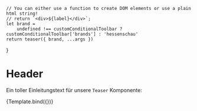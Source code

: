 

<Meta title="Komponenten/Teaser/Standard" argTypes={{}} />

    // You can either use a function to create DOM elements or use a plain html string!
    // return `<div>${label}</div>`;
    let brand =
        undefined !== customConditionalToolbar ? customConditionalToolbar['brands'] : 'hessenschau'
    return teaser({ brand, ...args })
}

# Header

Ein toller Einleitungstext für unsere `Teaser` Komponente:

<Preview withToolbar>
    <Story name="Default" args={JsonData}>
        {Template.bind({})}
    </Story>   
</Preview>

<ArgsTable story="Default" />
